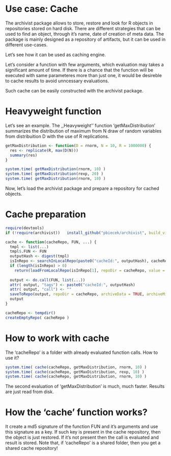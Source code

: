<!--
%\VignetteEngine{knitr::docco_linear}
%\VignetteIndexEntry{Archivist as an caching engine}
-->

# Use case: Cache

The archivist package allows to store, restore and look for R objects in repositories stored on hard disk. There are different strategies that can be used to find an object, through it's name, date of creation of meta data. The package is mainly designed as a repository of artifacts, but it can be used in different use-cases.

Let's see how it can be used as caching engine.

Let's consider a function with few arguments, which evaluation may takes a significant amount of time. If there is a chance that the function will be executed with same parameteres more than just one, it would be desireble to cache results to avoid unncessary evaluations.

Such cache can be easily constructed with the archivist package.

# Heavyweight function

Let's see an example. The ,,Heavyweight'' function 'getMaxDistribution' summarizes the distribution of maximum from N draw of random variables from distribuition D with the use of R replications.

```r

getMaxDistribution <- function(D = rnorm, N = 10, R = 1000000) {
  res <- replicate(R, max(D(N)))
  summary(res)
}

system.time( getMaxDistribution(rnorm, 10) )
system.time( getMaxDistribution(rexp, 20) )
system.time( getMaxDistribution(rnorm, 10) )

```

Now, let's load the archivist package and prepare a repository for cached objects.

# Cache preparation
```r
require(devtools)
if (!require(archivist))   install_github("pbiecek/archivist", build_vignettes=FALSE)

cache <- function(cacheRepo, FUN, ...) {
  tmpl <- list(...)
  tmpl$.FUN <- FUN
  outputHash <- digest(tmpl)
  isInRepo <- searchInLocalRepo(paste0("cacheId:", outputHash), cacheRepo)
  if (length(isInRepo) > 0)
    return(loadFromLocalRepo(isInRepo[1], repoDir = cacheRepo, value = TRUE))
  
  output <- do.call(FUN, list(...))
  attr( output, "tags") <- paste0("cacheId:", outputHash)
  attr( output, "call") <- ""
  saveToRepo(output, repoDir = cacheRepo, archiveData = TRUE, archiveMiniature = FALSE, rememberName = FALSE)
  output
}

cacheRepo <- tempdir()
createEmptyRepo( cacheRepo )

```

# How to work with cache

The 'cacheRepo' is a folder with already evaluated function calls. 
How to use it?

```r
system.time( cache(cacheRepo, getMaxDistribution, rnorm, 10) )
system.time( cache(cacheRepo, getMaxDistribution, rexp, 10) )
system.time( cache(cacheRepo, getMaxDistribution, rnorm, 10) )

```

The second evaluation of 'getMaxDistribution' is much, much faster. Results are just read from disk.

# How the 'cache' function works?

It create a md5 signature of the function FUN and it's arguments and use this signature as a key.
If such key is present in the cache repository, then the object is just restored.
If it's not present then the call is evaluated and result is stored.
Note that, if 'cacheRepo' is a shared folder, then you get a shared cache repository!
